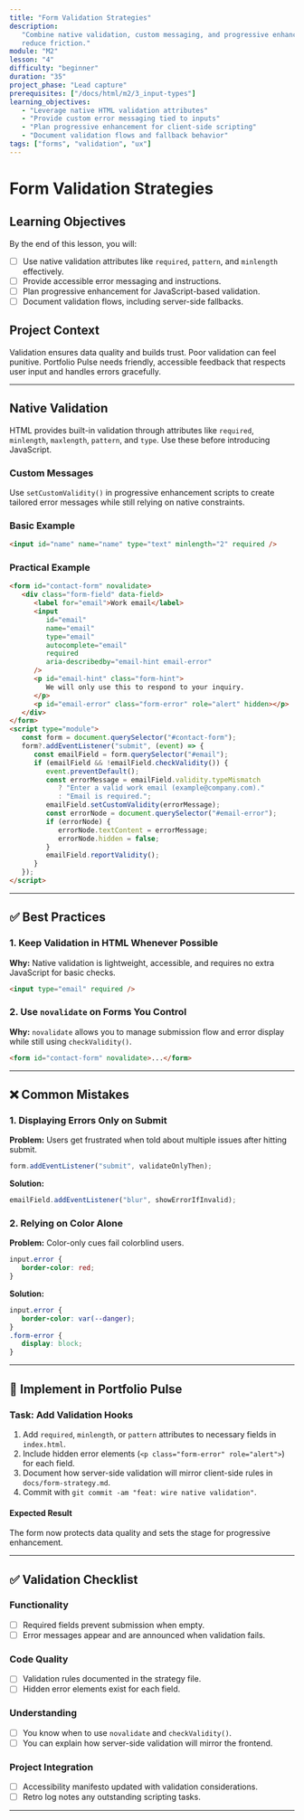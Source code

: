 ```yaml
---
title: "Form Validation Strategies"
description:
   "Combine native validation, custom messaging, and progressive enhancement to
   reduce friction."
module: "M2"
lesson: "4"
difficulty: "beginner"
duration: "35"
project_phase: "Lead capture"
prerequisites: ["/docs/html/m2/3_input-types"]
learning_objectives:
   - "Leverage native HTML validation attributes"
   - "Provide custom error messaging tied to inputs"
   - "Plan progressive enhancement for client-side scripting"
   - "Document validation flows and fallback behavior"
tags: ["forms", "validation", "ux"]
---
```


# Form Validation Strategies

## Learning Objectives

By the end of this lesson, you will:

-  [ ] Use native validation attributes like `required`, `pattern`, and
       `minlength` effectively.
-  [ ] Provide accessible error messaging and instructions.
-  [ ] Plan progressive enhancement for JavaScript-based validation.
-  [ ] Document validation flows, including server-side fallbacks.

## Project Context

Validation ensures data quality and builds trust. Poor validation can feel
punitive. Portfolio Pulse needs friendly, accessible feedback that respects user
input and handles errors gracefully.

---

## Native Validation

HTML provides built-in validation through attributes like `required`,
`minlength`, `maxlength`, `pattern`, and `type`. Use these before introducing
JavaScript.

### Custom Messages

Use `setCustomValidity()` in progressive enhancement scripts to create tailored
error messages while still relying on native constraints.

### Basic Example

```html
<input id="name" name="name" type="text" minlength="2" required />
```

### Practical Example

```html
<form id="contact-form" novalidate>
   <div class="form-field" data-field>
      <label for="email">Work email</label>
      <input
         id="email"
         name="email"
         type="email"
         autocomplete="email"
         required
         aria-describedby="email-hint email-error"
      />
      <p id="email-hint" class="form-hint">
         We will only use this to respond to your inquiry.
      </p>
      <p id="email-error" class="form-error" role="alert" hidden></p>
   </div>
</form>
<script type="module">
   const form = document.querySelector("#contact-form");
   form?.addEventListener("submit", (event) => {
      const emailField = form.querySelector("#email");
      if (emailField && !emailField.checkValidity()) {
         event.preventDefault();
         const errorMessage = emailField.validity.typeMismatch
            ? "Enter a valid work email (example@company.com)."
            : "Email is required.";
         emailField.setCustomValidity(errorMessage);
         const errorNode = document.querySelector("#email-error");
         if (errorNode) {
            errorNode.textContent = errorMessage;
            errorNode.hidden = false;
         }
         emailField.reportValidity();
      }
   });
</script>
```

---

## ✅ Best Practices

### 1. Keep Validation in HTML Whenever Possible

**Why:** Native validation is lightweight, accessible, and requires no extra
JavaScript for basic checks.

```html
<input type="email" required />
```

### 2. Use `novalidate` on Forms You Control

**Why:** `novalidate` allows you to manage submission flow and error display
while still using `checkValidity()`.

```html
<form id="contact-form" novalidate>...</form>
```

---

## ❌ Common Mistakes

### 1. Displaying Errors Only on Submit

**Problem:** Users get frustrated when told about multiple issues after hitting
submit.

```js
form.addEventListener("submit", validateOnlyThen);
```

**Solution:**

```js
emailField.addEventListener("blur", showErrorIfInvalid);
```

### 2. Relying on Color Alone

**Problem:** Color-only cues fail colorblind users.

```css
input.error {
   border-color: red;
}
```

**Solution:**

```css
input.error {
   border-color: var(--danger);
}
.form-error {
   display: block;
}
```

---

## 🔨 Implement in Portfolio Pulse

### Task: Add Validation Hooks

1. Add `required`, `minlength`, or `pattern` attributes to necessary fields in
   `index.html`.
2. Include hidden error elements (`<p class="form-error" role="alert">`) for
   each field.
3. Document how server-side validation will mirror client-side rules in
   `docs/form-strategy.md`.
4. Commit with `git commit -am "feat: wire native validation"`.

#### Expected Result

The form now protects data quality and sets the stage for progressive
enhancement.

---

## ✅ Validation Checklist

### Functionality

-  [ ] Required fields prevent submission when empty.
-  [ ] Error messages appear and are announced when validation fails.

### Code Quality

-  [ ] Validation rules documented in the strategy file.
-  [ ] Hidden error elements exist for each field.

### Understanding

-  [ ] You know when to use `novalidate` and `checkValidity()`.
-  [ ] You can explain how server-side validation will mirror the frontend.

### Project Integration

-  [ ] Accessibility manifesto updated with validation considerations.
-  [ ] Retro log notes any outstanding scripting tasks.

---
